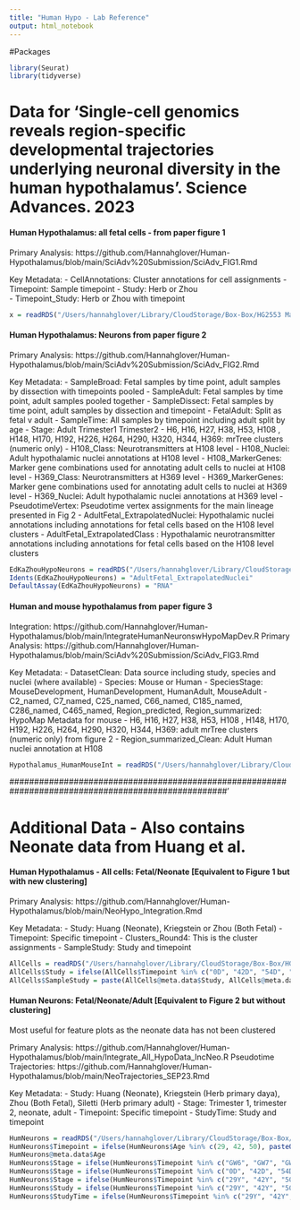 ```yaml
---
title: "Human Hypo - Lab Reference"
output: html_notebook
---
```


#Packages
```r
library(Seurat)
library(tidyverse)
```


# Data for 'Single-cell genomics reveals region-specific developmental trajectories underlying neuronal diversity in the human hypothalamus'. Science Advances. 2023

#### Human Hypothalamus: all fetal cells - from paper figure 1
Primary Analysis: https://github.com/Hannahglover/Human-Hypothalamus/blob/main/SciAdv%20Submission/SciAdv_FIG1.Rmd

Key Metadata:
- CellAnnotations: Cluster annotations for cell assignments
- Timepoint: Sample timepoint
- Study: Herb or Zhou  
- Timepoint_Study: Herb or Zhou with timepoint

```r
x = readRDS("/Users/hannahglover/Library/CloudStorage/Box-Box/HG2553 Main Folder/LAB DATASETS/HUMAN HYPO/KaZhouAll.rds")
```

#### Human Hypothalamus: Neurons from paper figure 2
Primary Analysis: https://github.com/Hannahglover/Human-Hypothalamus/blob/main/SciAdv%20Submission/SciAdv_FIG2.Rmd

Key Metadata:
- SampleBroad: Fetal samples by time point, adult samples by dissection with timepoints pooled
- SampleAdult: Fetal samples by time point, adult samples pooled together
- SampleDissect: Fetal samples by time point, adult samples by dissection and timepoint
- FetalAdult: Split as fetal v adult
- SampleTime: All samples by timepoint including adult split by age
- Stage: Adult Trimester1 Trimester2
- H6, H16, H27, H38, H53, H108 , H148, H170, H192, H226, H264, H290, H320, H344, H369: mrTree clusters (numeric only)
- H108_Class: Neurotransmitters at H108 level
- H108_Nuclei: Adult hypothalamic nuclei annotations at H108 level
- H108_MarkerGenes: Marker gene combinations used for annotating adult cells to nuclei at H108 level
- H369_Class: Neurotransmitters at H369 level
- H369_MarkerGenes: Marker gene combinations used for annotating adult cells to nuclei at H369 level
- H369_Nuclei: Adult hypothalamic nuclei annotations at H369 level
- PseudotimeVertex: Pseudotime vertex assignments for the main lineage presented in Fig 2
- AdultFetal_ExtrapolatedNuclei: Hypothalamic nuclei annotations including annotations for fetal cells based on the H108 level clusters
- AdultFetal_ExtrapolatedClass : Hypothalamic neurotransmitter annotations including annotations for fetal cells based on the H108 level clusters


```r
EdKaZhouHypoNeurons = readRDS("/Users/hannahglover/Library/CloudStorage/Box-Box/HG2553 Main Folder/LAB DATASETS/HUMAN HYPO/EdKaZhouHypoNeurons.rds")
Idents(EdKaZhouHypoNeurons) = "AdultFetal_ExtrapolatedNuclei"
DefaultAssay(EdKaZhouHypoNeurons) = "RNA"
```


#### Human and mouse hypothalamus from paper figure 3
Integration: https://github.com/Hannahglover/Human-Hypothalamus/blob/main/IntegrateHumanNeuronswHypoMapDev.R
Primary Analysis: https://github.com/Hannahglover/Human-Hypothalamus/blob/main/SciAdv%20Submission/SciAdv_FIG3.Rmd


Key Metadata:
- DatasetClean: Data source including study, species and nuclei (where available)
- Species: Mouse or Human
- SpeciesStage: MouseDevelopment, HumanDevelopment, HumanAdult, MouseAdult
- C2_named, C7_named, C25_named, C66_named, C185_named, C286_named, C465_named, Region_predicted, Region_summarized: HypoMap Metadata for mouse
- H6, H16, H27, H38, H53, H108 , H148, H170, H192, H226, H264, H290, H320, H344, H369: adult mrTree clusters (numeric only) from figure 2
- Region_summarized_Clean: Adult Human nuclei annotation at H108
```r
Hypothalamus_HumanMouseInt = readRDS("/Users/hannahglover/Library/CloudStorage/Box-Box/HG2553 Main Folder/LAB DATASETS/HUMAN HYPO/Hypothalamus_HumanMouseInt.rds")
```
                     

####################################################################################################'

# Additional Data - Also contains Neonate data from Huang et al.

#### Human Hypothalamus - All cells: Fetal/Neonate [Equivalent to Figure 1 but with new clustering]
Primary Analysis: https://github.com/Hannahglover/Human-Hypothalamus/blob/main/NeoHypo_Integration.Rmd


Key Metadata:
- Study: Huang (Neonate), Kriegstein or Zhou (Both Fetal)
- Timepoint: Specific timepoint
- Clusters_Round4: This is the cluster assignments
- SampleStudy: Study and timepoint
```r
AllCells = readRDS("/Users/hannahglover/Library/CloudStorage/Box-Box/HG2553 Main Folder/LAB DATASETS/HUMAN HYPO/NeoFetalAll.combined.rds")
AllCells$Study = ifelse(AllCells$Timepoint %in% c("0D", "42D", "54D", "79D", "225D"), "Huang", AllCells$Study)
AllCells$SampleStudy = paste(AllCells@meta.data$Study, AllCells@meta.data$Timepoint, sep="_")
```


#### Human Neurons: Fetal/Neonate/Adult [Equivalent to Figure 2 but without clustering]
Most useful for feature plots as the neonate data has not been clustered

Primary Analysis: https://github.com/Hannahglover/Human-Hypothalamus/blob/main/Integrate_All_HypoData_IncNeo.R
Pseudotime Trajectories: https://github.com/Hannahglover/Human-Hypothalamus/blob/main/NeoTrajectories_SEP23.Rmd


Key Metadata: 
- Study: Huang (Neonate), Kriegstein (Herb primary daya), Zhou (Both Fetal), Siletti (Herb primary adult)
- Stage: Trimester 1, trimester 2, neonate, adult
- Timepoint: Specific timepoint
- StudyTime: Study and timepoint

```r
HumNeurons = readRDS("/Users/hannahglover/Library/CloudStorage/Box-Box/HG2553 Main Folder/LAB DATASETS/HUMAN HYPO/HypoNeoNeur_29AUG23.rds")
HumNeurons$Timepoint = ifelse(HumNeurons$Age %in% c(29, 42, 50), paste0(HumNeurons$Age, "Y"), HumNeurons$Timepoint)
HumNeurons@meta.data$Age
HumNeurons$Stage = ifelse(HumNeurons$Timepoint %in% c("GW6", "GW7", "GW8", "GW10", "GW12"), "Trimester 1", "Trimester 2")
HumNeurons$Stage = ifelse(HumNeurons$Timepoint %in% c("0D", "42D", "54D", "225D"), "Neonate", HumNeurons$Stage)
HumNeurons$Stage = ifelse(HumNeurons$Timepoint %in% c("29Y", "42Y", "50Y"), "Adult", HumNeurons$Stage)
HumNeurons$Study = ifelse(HumNeurons$Timepoint %in% c("29Y", "42Y", "50Y"), "Siletti", HumNeurons$Study)
HumNeurons$StudyTime = ifelse(HumNeurons$Timepoint %in% c("29Y", "42Y", "50Y"), paste("Siletti", HumNeurons$Timepoint, sep="_"), HumNeurons$StudyTime)
```
         

